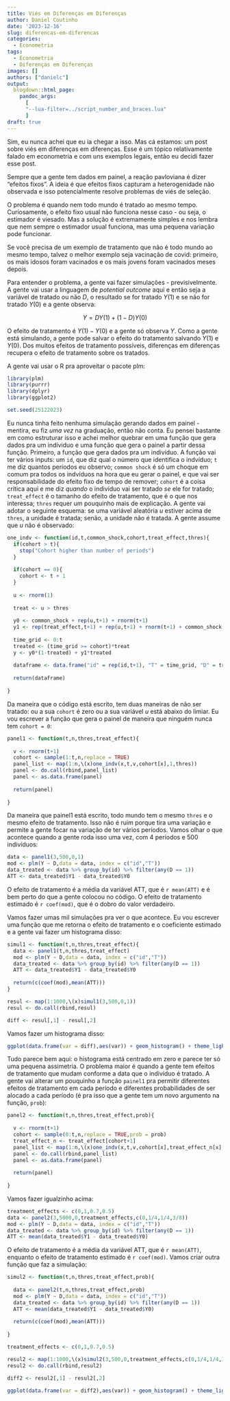 ```yaml
---
title: Viés em Diferenças em Diferenças
author: Daniel Coutinho
date: '2023-12-16'
slug: diferencas-em-diferencas
categories:
  - Econometria
tags:
  - Econometria
  - Diferenças em Diferenças
images: []
authors: ["danielc"]
output:
  blogdown::html_page:
    pandoc_args: 
      [
      "--lua-filter=../script_number_and_braces.lua"
      ]
draft: true
---
```


Sim, eu nunca achei que eu ia chegar a isso. Mas cá estamos: um post sobre viés em diferenças em diferenças. Esse é um tópico relativamente falado em econometria e com uns exemplos legais, então eu decidi fazer esse post.

Sempre que a gente tem dados em painel, a reação pavloviana é dizer "efeitos fixos". A ideia é que efeitos fixos capturam a heterogenidade não observada e isso potencialmente resolve problemas de viés de seleção. 

O problema é quando nem todo mundo é tratado ao mesmo tempo. Curiosamente, o efeito fixo usual não funciona nesse caso - ou seja, o estimador é viesado. Mas a solução é extremamente simples e nos lembra que nem sempre o estimador usual funciona, mas uma pequena variação pode funcionar. 

Se você precisa de um exemplo de tratamento que não é todo mundo ao mesmo tempo, talvez o melhor exemplo seja vacinação de covid: primeiro, os mais idosos foram vacinados e os mais jovens foram vacinados meses depois. 

Para entender o problema, a gente vai fazer simulações - previsivelmente. A gente vai usar a linguagem de _potential outcome_ aqui e então seja a variável de tratado ou não $D$, o resultado se for tratado $Y(1)$ e se não for tratado $Y(0)$ e a gente observa:

$$
Y = DY(1) + (1-D)Y(0)
$$

O efeito de tratamento é $Y(1) - Y(0)$ e a gente só observa $Y$. Como a gente está simulando, a gente pode salvar o efeito do tratamento salvando $Y(1)$ e $Y(0)$. Dos muitos efeitos de tratamento possíveis, diferenças em diferenças recupera o efeito de tratamento sobre os tratados.

A gente vai usar o R pra aproveitar o pacote plm:

```r

library(plm)
library(purrr)
library(dplyr)
library(ggplot2)

set.seed(25122023)

```

Eu nunca tinha feito nenhuma simulação gerando dados em painel - mentira, eu fiz _uma vez_ na graduação, então não conta. Eu pensei bastante em como estruturar isso e achei melhor quebrar em uma função que gera dados pra um indíviduo e uma função que gera o painel a partir dessa função. Primeiro, a função que gera dados pra um indivíduo. A função vai ter vários inputs: um `id`, que diz qual o número que identifica o indvíduo; `t` me diz quantos períodos eu observo; `common shock` é só um choque em comum pra todos os indvíduos na hora que eu gerar o painel, e que vai ser responsabilidade do efeito fixo de tempo de remover; `cohort` é a coisa crítica aqui e me diz _quando_ o indivíduo vai ser tratado _se_ ele for tratado; `treat_effect` é o tamanho do efeito de tratamento, que é o que nos interessa; `thres` requer um pouquinho mais de explicação. A gente vai adotar o seguinte esquema: se uma variável aleatória $u$ estiver acima de `thres`, a unidade é tratada; senão, a unidade não é tratada. A gente assume que $u$ não é observado:

```r

one_indv <- function(id,t,common_shock,cohort,treat_effect,thres){
  if(cohort > t){
    stop("Cohort higher than number of periods")
  }
  
  if(cohort == 0){
    cohort <- t + 1
  }
  
  u <- rnorm(1)
  
  treat <- u > thres
  
  y0 <- common_shock + rep(u,t+1) + rnorm(t+1)
  y1 <- rep(treat_effect,t+1) + rep(u,t+1) + rnorm(t+1) + common_shock
  
  time_grid <- 0:t
  treated <- (time_grid >= cohort)*treat
  y <- y0*(1-treated) + y1*treated
  
  dataframe <- data.frame("id" = rep(id,t+1), "T" = time_grid, "D" = treated, "Y" = y, "Y0" = y0, "Y1" = y1)
  
  return(dataframe)
  
}


```

Da maneira que o código está escrito, tem duas maneiras de não ser tratado: ou a sua `cohort` é zero ou a sua variável $u$ está abaixo do limiar. Eu vou escrever a função que gera o painel de maneira que ninguém nunca tem `cohort = 0`:

```r

panel1 <- function(t,n,thres,treat_effect){
  
  v <- rnorm(t+1)
  cohort <- sample(1:t,n,replace = TRUE)
  panel_list <- map(1:n,\(x)one_indv(x,t,v,cohort[x],1,thres))
  panel <- do.call(rbind,panel_list)
  panel <- as.data.frame(panel)
  
  return(panel)
  
}

```

Da maneira que painel1 está escrito, todo mundo tem o mesmo `thres` e o mesmo efeito de tratamento. Isso não é ruim porque tira uma variação e permite a gente focar na variação de ter vários períodos. Vamos olhar o que acontece quando a gente roda isso uma vez, com 4 períodos e 500 indivíduos:

```r

data <- panel1(3,500,0,1)
mod <- plm(Y ~ D,data = data, index = c("id","T"))
data_treated <- data %>% group_by(id) %>% filter(any(D == 1))
ATT <- data_treated$Y1 - data_treated$Y0

```

O efeito de tratamento é a média da variável ATT, que é `r mean(ATT)` e é bem perto do que a gente colocou no código. O efeito de tratamento estimado é `r coef(mod)`, que é o dobro do valor verdadeiro.

Vamos fazer umas mil simulações pra ver o que acontece. Eu vou escrever uma função que me retorna o efeito de tratamento e o coeficiente estimado e a gente vai fazer um histograma disso:

```r

simul1 <- function(t,n,thres,treat_effect){
  data <- panel1(t,n,thres,treat_effect)
  mod <- plm(Y ~ D,data = data, index = c("id","T"))
  data_treated <- data %>% group_by(id) %>% filter(any(D == 1))
  ATT <- data_treated$Y1 - data_treated$Y0
  
  return(c(coef(mod),mean(ATT)))
}

resul <- map(1:1000,\(x)simul1(3,500,0,1))
resul <- do.call(rbind,resul)

diff <- resul[,1] - resul[,2]

```

Vamos fazer um histograma disso:

```r

ggplot(data.frame(var = diff),aes(var)) + geom_histogram() + theme_light()

```

Tudo parece bem aqui: o histograma está centrado em zero e parece ter só uma pequena assimetria. O problema maior é quando a gente tem efeitos de tratamento que mudam conforme a data que o indivíduo é tratado. A gente vai alterar um pouquinho a função `painel1` pra permitir diferentes efeitos de tratamento em cada período e diferentes probabilidades de ser alocado a cada período (é pra isso que a gente tem um novo argumento na função, `prob`):

```r

panel2 <- function(t,n,thres,treat_effect,prob){
  
  v <- rnorm(t+1)
  cohort <- sample(0:t,n,replace = TRUE,prob = prob)
  treat_effect_n <- treat_effect[cohort+1]
  panel_list <- map(1:n,\(x)one_indv(x,t,v,cohort[x],treat_effect_n[x],thres))
  panel <- do.call(rbind,panel_list)
  panel <- as.data.frame(panel)
  
  return(panel)
  
}

```

Vamos fazer igualzinho acima:

```r

treatment_effects <- c(0,1,0.7,0.5)
data <- panel2(3,5000,0,treatment_effects,c(0,1/4,1/4,3/8))
mod <- plm(Y ~ D,data = data, index = c("id","T"))
data_treated <- data %>% group_by(id) %>% filter(any(D == 1))
ATT <- mean(data_treated$Y1 - data_treated$Y0)

```

O efeito de tratamento é a média da variável ATT, que é `r mean(ATT)`, enquanto o efeito de tratamento estimado é `r coef(mod)`. Vamos criar outra função que faz a simulação:

```r

simul2 <- function(t,n,thres,treat_effect,prob){
  
  data <- panel2(t,n,thres,treat_effect,prob)
  mod <- plm(Y ~ D,data = data, index = c("id","T"))
  data_treated <- data %>% group_by(id) %>% filter(any(D == 1))
  ATT <- mean(data_treated$Y1 - data_treated$Y0)
  
  return(c(coef(mod),mean(ATT)))
  
}

```

```r

treatment_effects <- c(0,1,0.7,0.5)

resul2 <- map(1:1000,\(x)simul2(3,500,0,treatment_effects,c(0,1/4,1/4,3/8)))
resul2 <- do.call(rbind,resul2)

diff2 <- resul2[,1] - resul2[,2]

ggplot(data.frame(var = diff2),aes(var)) + geom_histogram() + theme_light()

```

